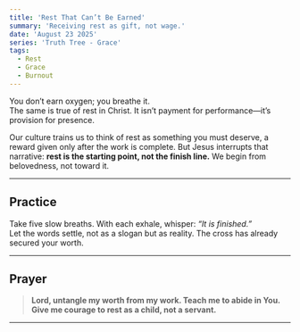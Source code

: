 ```yaml
---
title: 'Rest That Can’t Be Earned'
summary: 'Receiving rest as gift, not wage.'
date: 'August 23 2025'
series: 'Truth Tree - Grace'
tags:
  - Rest
  - Grace
  - Burnout
---
```


You don’t earn oxygen; you breathe it.  
The same is true of rest in Christ. It isn’t payment for performance—it’s provision for presence.  

Our culture trains us to think of rest as something you must deserve, a reward given only after the work is complete. But Jesus interrupts that narrative: **rest is the starting point, not the finish line.** We begin from belovedness, not toward it.

---

## Practice

Take five slow breaths. With each exhale, whisper: *“It is finished.”*  
Let the words settle, not as a slogan but as reality. The cross has already secured your worth.  

---

## Prayer

> **Lord, untangle my worth from my work. Teach me to abide in You.  
> Give me courage to rest as a child, not a servant.**  

---